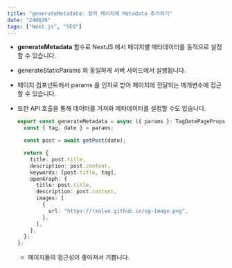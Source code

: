 ```yaml
---
title: "generateMetadata: 정적 페이지에 Metadata 추가하기"
date: "240626"
tags: ["Next.js", "SEO"]
---
```


- **generateMetadata** 함수로 NextJS 에서 페이지별 메타데이터를 동적으로 설정할 수 있습니다.
- generateStaticParams 와 동일하게 서버 사이드에서 실행됩니다.
- 페이지 컴포넌트에서 params 를 인자로 받아 페이지에 전달되는 매개변수에 접근할 수 있습니다.
- 또한 API 호출을 통해 데이터를 가져와 메타데이터를 설정할 수도 있습니다.

  ```typescript
  export const generateMetadata = async ({ params }: TagDatePageProps) => {
    const { tag, date } = params;

    const post = await getPost(date);

    return {
      title: post.title,
      description: post.content,
      keywords: [post.title, tag],
      openGraph: {
        title: post.title,
        description: post.content,
        images: [
          {
            url: "https://rxolve.github.io/og-image.png",
          },
        ],
      },
    };
  };
  ```

  - 페이지들의 접근성이 좋아져서 기쁩니다.
